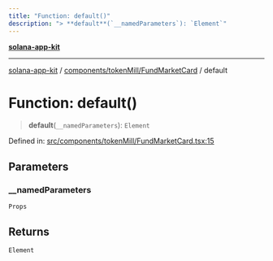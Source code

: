 ```yaml
---
title: "Function: default()"
description: "> **default**(`__namedParameters`): `Element`"
---
```


[**solana-app-kit**](../../../../README.mdx)

***

[solana-app-kit](../../../../README.mdx) / [components/tokenMill/FundMarketCard](../README.mdx) / default

# Function: default()

> **default**(`__namedParameters`): `Element`

Defined in: [src/components/tokenMill/FundMarketCard.tsx:15](https://github.com/SendArcade/solana-social-starter/blob/b27156124ee1831d644b1af765e8d55a2885cd4f/src/components/tokenMill/FundMarketCard.tsx#L15)

## Parameters

### \_\_namedParameters

`Props`

## Returns

`Element`
